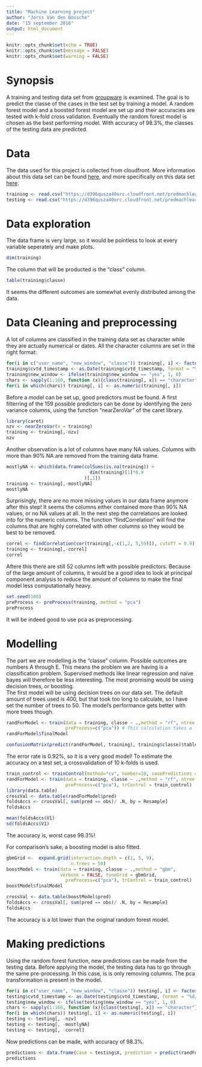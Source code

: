 ```yaml
---
title: "Machine Learning project"
author: "Joris Van den Bossche"
date: "15 september 2016"
output: html_document
---
```

```r
knitr::opts_chunk$set(echo = TRUE)
knitr::opts_chunk$set(message = FALSE)
knitr::opts_chunk$set(warning = FALSE)
```

# Synopsis
A training and testing data set from [groupware](http://groupware.les.inf.puc-rio.br/har) is examined. The goal is to predict the classe of the cases in the test set by training a model. A random forest model and a boosted forest model are set up and their accuracies are tested with k-fold cross validation. Eventually the random forest model is chosen as the best performing model. With accuracy of 98.3%, the classes of the testing data are predicted.

# Data
The data used for this project is collected from cloudfront. More information about this data set can be found [here](http://groupware.les.inf.puc-rio.br/har), and more specifically on this data set [here](http://groupware.les.inf.puc-rio.br/public/papers/2013.Velloso.QAR-WLE.pdf).
```r
training <- read.csv("https://d396qusza40orc.cloudfront.net/predmachlearn/pml-training.csv", stringsAsFactors = FALSE)
testing <- read.csv("https://d396qusza40orc.cloudfront.net/predmachlearn/pml-testing.csv", stringsAsFactors = FALSE)
```

# Data exploration
The data frame is very large, so it would be pointless to look at every variable seperately and make plots.
```r
dim(training)
```

The column that will be producted is the "class" column.
```r
table(training$classe)
```

It seems the different outcomes are somewhat evenly distributed among the data.

# Data Cleaning and preprocessing
A lot of columns are classified in the training data set as character while they are actually numerical or dates. All the character columns are set in the right format:
```r
for(i in c("user_name", "new_window", "classe")) training[, i] <- factor(training[, i])
training$cvtd_timestamp <- as.Date(training$cvtd_timestamp, format = "%d/%m/%Y %H:%M")
training$new_window <- ifelse(training$new_window == "yes", 1, 0)
chars <- sapply(1:160, function (x){class(training[, x]) == "character"})
for(i in which(chars)) training[, i] <- as.numeric(training[, i])
```

Before a model can be set up, good predictors must be found. A first filterring of the 159 possible predictors can be done by identifying the zero variance columns, using the function "nearZeroVar" of the caret library.
```r
library(caret)
nzv <- nearZeroVar(x = training)
training <- training[,-nzv]
nzv
```

Another observation is a lot of columns have many NA values. Columns with more than 90% NA are removed from the training data frame.
```r
mostlyNA <- which(data.frame(colSums(is.na(training)) > 
                               dim(training)[1]*0.9
                             )[,1])
training <- training[,-mostlyNA]
mostlyNA
```

Surprisingly, there are no more missing values in our data frame anymore after this step! It seems the columns either contained more than 90% NA values, or no NA values at all. In the next step the correlations are looked into for the numeric columns. The function "findCorrelation" will find the columns that are highly correlated with other columns so they would be best to be removed.
```r
correl <- findCorrelation(cor(training[,-c(1,2, 5,59)]), cutoff = 0.9)
training <- training[,-correl]
correl
```

Aftere this there are still 52 columns left with possible predictors. Because of the large amount of columns, it would be a good idea to look at principal component analysis to reduce the amount of columns to make the final model less computationally heavy.
```r
set.seed(100)
preProcess <- preProcess(training, method = "pca")
preProcess
```

It will be indeed good to use pca as preprocessing.

# Modelling
The part we are modelling is the "classe" column. Possible outcomes are numbers A through E. This means the problem we are having is a classification problem. Supervised methods like linear regression and naive bayes will therefore be less interesting. The most promising would be using decision trees, or boosting.  
The first model will be using decision trees on our data set. The default amount of trees used is 400, but that took too long to calculate, so I have set the number of trees to 50. The model's performance gets better with more trees though.
```r
randForModel <- train(data = training, classe ~ .,method = "rf", ntree = 50,
                      preProcess=c("pca")) # This calculation takes a few minutes!
randForModel$finalModel
```
```r
confusionMatrix(predict(randForModel, training), training$classe)$table
```

The error rate is 0.92%, so it is a very good model! To estimate the accuracy on a test set, a crossvalidation of 10 k-folds is used.
```r
train_control <- trainControl(method="cv", number=10, savePredictions = TRUE)
randForModel <- train(data = training, classe ~ .,method = "rf", ntree = 50, 
                      preProcess=c("pca"), trControl = train_control)
library(data.table)
crossVal <- data.table(randForModel$pred)
foldsAccs <- crossVal[, sum(pred == obs)/ .N, by = Resample]
foldsAccs
```
```r
mean(foldsAccs$V1)
sd(foldsAccs$V1)
```

The accuracy is, worst case 98.3%!

For comparison's sake, a boosting model is also fitted.
```r
gbmGrid <-  expand.grid(interaction.depth = c(1, 5, 9), 
                        n.trees = 50)
boostModel <- train(data = training, classe ~ .,method = "gbm", 
                    verbose = FALSE, tuneGrid = gbmGrid,
                      preProcess=c("pca"), trControl = train_control)
boostModel$finalModel
```
```r
crossVal <- data.table(boostModel$pred)
foldsAccs <- crossVal[, sum(pred == obs)/ .N, by = Resample]
foldsAccs
```

The accuracy is a lot lower than the original random forest model.

# Making predictions
Using the random forest function, new predictions can be made from the testing data. Before applying the model, the testing data has to go through the same pre-processing. In this case, is is only removing columns. The pca transformation is present in the model.
```r
for(i in c("user_name", "new_window", "classe")) testing[, i] <- factor(testing[, i])
testing$cvtd_timestamp <- as.Date(testing$cvtd_timestamp, format = "%d/%m/%Y %H:%M")
testing$new_window <- ifelse(testing$new_window == "yes", 1, 0)
chars <- sapply(1:160, function (x){class(testing[, x]) == "character"})
for(i in which(chars)) testing[, i] <- as.numeric(testing[, i])
testing <- testing[, -nzv]
testing <- testing[, -mostlyNA]
testing <- testing[, -correl]
```

Now predictions can be made, with accuracy of 98.3%.
```r
predictions <- data.frame(Case = testing$X, prediction = predict(randForModel, testing))
predictions
```

